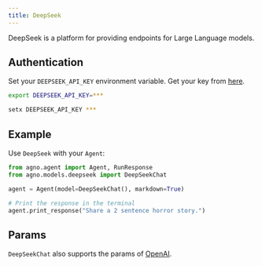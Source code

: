 ```yaml
---
title: DeepSeek
---
```


DeepSeek is a platform for providing endpoints for Large Language models.

## Authentication

Set your `DEEPSEEK_API_KEY` environment variable. Get your key from [here](https://platform.deepseek.com/api_keys).

<CodeGroup>

```bash Mac
export DEEPSEEK_API_KEY=***
```

```bash Windows
setx DEEPSEEK_API_KEY ***
```

</CodeGroup>

## Example

Use `DeepSeek` with your `Agent`:

<CodeGroup>

```python agent.py
from agno.agent import Agent, RunResponse
from agno.models.deepseek import DeepSeekChat

agent = Agent(model=DeepSeekChat(), markdown=True)

# Print the response in the terminal
agent.print_response("Share a 2 sentence horror story.")

```

</CodeGroup>

## Params

<Snippet file="model-deepseek-params.mdx" />

`DeepSeekChat` also supports the params of [OpenAI](/models/openai).
